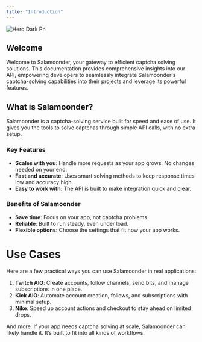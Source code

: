 ```yaml
---
title: "Introduction"
---
```


![Hero Dark Pn](/images/salamoonder-hero.png)

## Welcome

Welcome to Salamoonder, your gateway to efficient captcha solving solutions. This documentation provides comprehensive insights into our API, empowering developers to seamlessly integrate Salamoonder's captcha-solving capabilities into their projects and leverage its powerful features.

## What is Salamoonder?

Salamoonder is a captcha-solving service built for speed and ease of use. It gives you the tools to solve captchas through simple API calls, with no extra setup.

### Key Features

- **Scales with you**: Handle more requests as your app grows. No changes needed on your end.
- **Fast and accurate**: Uses smart solving methods to keep response times low and accuracy high.
- **Easy to work with**: The API is built to make integration quick and clear.

### **Benefits of Salamoonder**

- **Save time**: Focus on your app, not captcha problems.
- **Reliable**: Built to run steady, even under load.
- **Flexible options**: Choose the settings that fit how your app works.

# Use Cases

Here are a few practical ways you can use Salamoonder in real applications:

1. **Twitch AIO**: Create accounts, follow channels, send bits, and manage subscriptions in one place.
2. **Kick AIO**: Automate account creation, follows, and subscriptions with minimal setup.
3. **Nike**: Speed up account actions and checkout to stay ahead on limited drops.

And more. If your app needs captcha solving at scale, Salamoonder can likely handle it. It’s built to fit into all kinds of workflows.